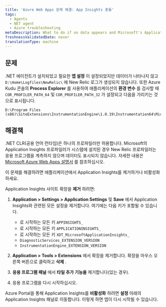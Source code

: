 ```yaml
---
title: 'Azure Web Apps 문제 해결: App Insights 충돌'
tags:
  - Agents
  - NET agent
  - Azure troubleshooting
metaDescription: What to do if no data appears and Microsoft's Application Insights profiler is preventing the New Relic .NET profiler from instrumenting your app.
freshnessValidatedDate: never
translationType: machine
---
```


## 문제

.NET 에이전트가 설치되었고 필요한 **앱 설정** 이 설정되었지만 데이터가 나타나지 않고 `D:\Home\Logfiles\NewRelic\` 에 New Relic 로그가 생성되지 않습니다. 또한 Azure Kudu 콘솔의 **Process Explorer** 를 사용하여 애플리케이션의 **환경 변수** 를 검사할 때 `COR_PROFILER_PATH_64` 및 `COR_PROFILER_PATH_32` 가 설정되고 다음을 가리키는 것으로 표시됩니다.

```
D:\Program Files (x86)\SiteExtensions\InstrumentationEngine\1.0.19\Instrumentation64\MicrosoftInstrumentationEngine_x64.dll
```

## 해결책

.NET CLR(공용 언어 런타임)은 하나의 프로파일러만 허용합니다. Microsoft의 Application Insights 프로파일러가 시스템에 설치된 경우 New Relic 프로파일러는 응용 프로그램을 계측하지 않으며 데이터도 표시되지 않습니다. 자세한 내용은 [Microsoft Azure Web Apps 설명서](https://docs.microsoft.com/en-us/azure/azure-monitor/app/azure-web-apps) 를 참조하십시오.

이 문제를 해결하려면 애플리케이션에서 Application Insights를 제거하거나 비활성화하세요.

Application Insights 사이트 확장을 **제거** 하려면:

1. **Application > Settings > Application Settings** 및 **Save** 에서 Application Insights와 관련된 모든 설정을 제거합니다. 여기에는 다음 키가 포함될 수 있습니다.

   * 로 시작하는 모든 키 `APPINSIGHTS_`
   * 로 시작하는 모든 키 `APPLICATIONINSIGHTS_`
   * 로 시작하는 모든 키 `XDT_MicrosoftApplicationInsights_`
   * `DiagnosticServices_EXTENSION_VERSION`
   * `InstrumentationEngine_EXTENSION_VERSION`

2. **Application > Tools > Extensions** 에서 확장을 제거합니다. 확장을 마우스 오른쪽 버튼으로 클릭하고 **삭제** .

3. **응용 프로그램 패널** 에서 **타일 추가 기능을** 제거합니다(있는 경우).

4. 응용 프로그램을 다시 시작하십시오.

Azure Portal을 통해 Application Insights를 **비활성화** 하려면 **설정** 아래의 Application Insights 패널로 이동합니다. 이렇게 하면 앱이 다시 시작될 수 있습니다.